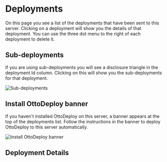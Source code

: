 
# Deployments

On this page you see a list of the deployments that have been sent to this server. Clicking on a deployment will show you the details of that deployment. You can use the three dot menu to the right of each deployment to delete it.

## Sub-deployments

If you are using sub-deployments you will see a disclosure triangle in the deployment Id column. Clicking on this will show you the sub-deployments for that deployment.

![Sub-deployments](/img/ottofms/console/deployments.png)

## Install OttoDeploy banner

If you haven't installed OttoDeploy on this server, a banner appears at the top of the deployments list. Follow the instructions in the banner to deploy OttoDeploy to this server automatically.

![Install OttoDeploy banner](/img/ottofms/console/ottodeploy-install-banner.png)

## Deployment Details
